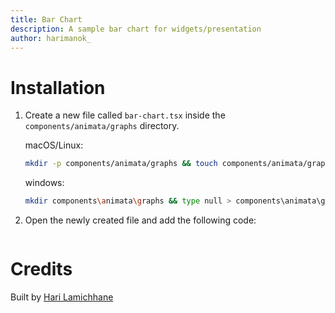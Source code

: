 ```yaml
---
title: Bar Chart
description: A sample bar chart for widgets/presentation
author: harimanok_
---
```


<ComponentPreview name="graphs-bar-chart--docs" />

# Installation

1. Create a new file called `bar-chart.tsx` inside the `components/animata/graphs` directory.

   macOS/Linux:

   ```bash
   mkdir -p components/animata/graphs && touch components/animata/graphs/bar-chart.tsx
   ```

   windows:

   ```bash
   mkdir components\animata\graphs && type null > components\animata\graphs\bar-chart.tsx
   ```

2. Open the newly created file and add the following code:

```jsx file=<rootDir>/animata/graphs/bar-chart.tsx

```

# Credits

Built by [Hari Lamichhane](https://github.com/hari)
